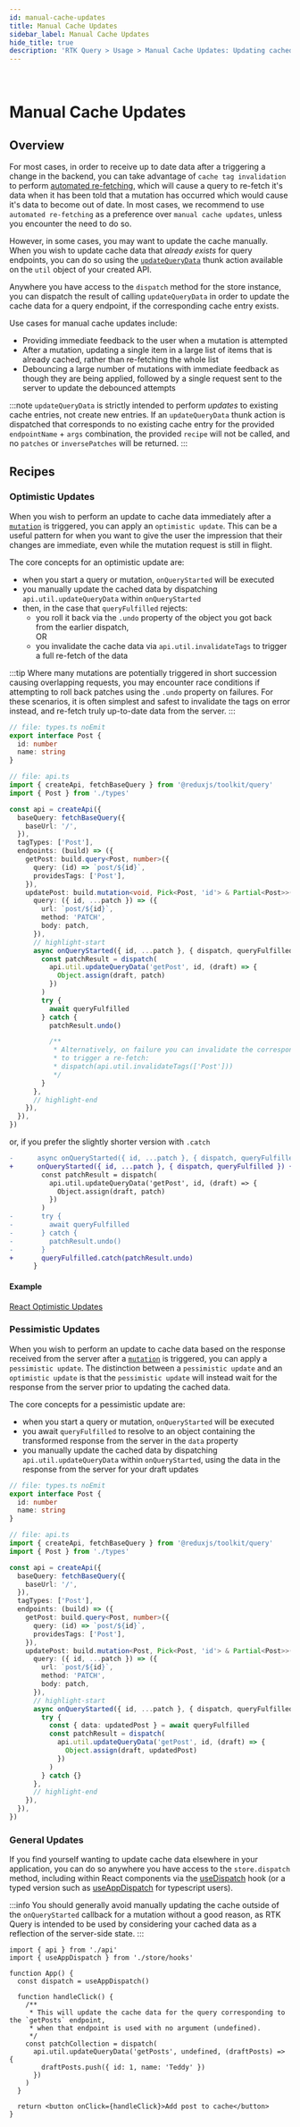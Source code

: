 ```yaml
---
id: manual-cache-updates
title: Manual Cache Updates
sidebar_label: Manual Cache Updates
hide_title: true
description: 'RTK Query > Usage > Manual Cache Updates: Updating cached data manually'
---
```


&nbsp;

# Manual Cache Updates

## Overview

For most cases, in order to receive up to date data after a triggering a change in the backend,
you can take advantage of `cache tag invalidation` to perform
[automated re-fetching](./automated-refetching), which will cause a query to re-fetch it's data
when it has been told that a mutation has occurred which would cause it's data to become out of date.
In most cases, we recommend to use `automated re-fetching` as a preference over `manual cache updates`,
unless you encounter the need to do so.

However, in some cases, you may want to update the cache manually. When you wish to update cache
data that _already exists_ for query endpoints, you can do so using the
[`updateQueryData`](../api/created-api/cache-management-utils.mdx#updatequerydata) thunk action
available on the `util` object of your created API.

Anywhere you have access to the `dispatch` method for the store instance, you can dispatch the
result of calling `updateQueryData` in order to update the cache data for a query endpoint,
if the corresponding cache entry exists.

Use cases for manual cache updates include:

- Providing immediate feedback to the user when a mutation is attempted
- After a mutation, updating a single item in a large list of items that is already cached,
  rather than re-fetching the whole list
- Debouncing a large number of mutations with immediate feedback as though they are being
  applied, followed by a single request sent to the server to update the debounced attempts

:::note
`updateQueryData` is strictly intended to perform _updates_ to existing cache entries,
not create new entries. If an `updateQueryData` thunk action is dispatched that corresponds to
no existing cache entry for the provided `endpointName` + `args` combination, the provided `recipe`
will not be called, and no `patches` or `inversePatches` will be returned.
:::

## Recipes

### Optimistic Updates

When you wish to perform an update to cache data immediately after a [`mutation`](./mutations) is
triggered, you can apply an `optimistic update`. This can be a useful pattern for when you want to
give the user the impression that their changes are immediate, even while the mutation request is
still in flight.

The core concepts for an optimistic update are:

- when you start a query or mutation, `onQueryStarted` will be executed
- you manually update the cached data by dispatching `api.util.updateQueryData` within `onQueryStarted`
- then, in the case that `queryFulfilled` rejects:
  - you roll it back via the `.undo` property of the object you got back from the earlier dispatch,  
    OR
  - you invalidate the cache data via `api.util.invalidateTags` to trigger a full re-fetch of the data

:::tip
Where many mutations are potentially triggered in short succession causing overlapping requests,
you may encounter race conditions if attempting to roll back patches using the `.undo` property
on failures. For these scenarios, it is often simplest and safest to invalidate the tags on error
instead, and re-fetch truly up-to-date data from the server.
:::

```ts title="Optimistic update mutation example (async await)"
// file: types.ts noEmit
export interface Post {
  id: number
  name: string
}

// file: api.ts
import { createApi, fetchBaseQuery } from '@reduxjs/toolkit/query'
import { Post } from './types'

const api = createApi({
  baseQuery: fetchBaseQuery({
    baseUrl: '/',
  }),
  tagTypes: ['Post'],
  endpoints: (build) => ({
    getPost: build.query<Post, number>({
      query: (id) => `post/${id}`,
      providesTags: ['Post'],
    }),
    updatePost: build.mutation<void, Pick<Post, 'id'> & Partial<Post>>({
      query: ({ id, ...patch }) => ({
        url: `post/${id}`,
        method: 'PATCH',
        body: patch,
      }),
      // highlight-start
      async onQueryStarted({ id, ...patch }, { dispatch, queryFulfilled }) {
        const patchResult = dispatch(
          api.util.updateQueryData('getPost', id, (draft) => {
            Object.assign(draft, patch)
          })
        )
        try {
          await queryFulfilled
        } catch {
          patchResult.undo()

          /**
           * Alternatively, on failure you can invalidate the corresponding cache tags
           * to trigger a re-fetch:
           * dispatch(api.util.invalidateTags(['Post']))
           */
        }
      },
      // highlight-end
    }),
  }),
})
```

or, if you prefer the slightly shorter version with `.catch`

```diff
-      async onQueryStarted({ id, ...patch }, { dispatch, queryFulfilled }) {
+      onQueryStarted({ id, ...patch }, { dispatch, queryFulfilled }) {
        const patchResult = dispatch(
          api.util.updateQueryData('getPost', id, (draft) => {
            Object.assign(draft, patch)
          })
        )
-       try {
-         await queryFulfilled
-       } catch {
-         patchResult.undo()
-       }
+       queryFulfilled.catch(patchResult.undo)
      }
```

#### Example

[React Optimistic Updates](./examples#react-optimistic-updates)

### Pessimistic Updates

When you wish to perform an update to cache data based on the response received from the server
after a [`mutation`](./mutations) is triggered, you can apply a `pessimistic update`.
The distinction between a `pessimistic update` and an `optimistic update` is that the
`pessimistic update` will instead wait for the response from the server prior to updating
the cached data.

The core concepts for a pessimistic update are:

- when you start a query or mutation, `onQueryStarted` will be executed
- you await `queryFulfilled` to resolve to an object containing the transformed response from the
  server in the `data` property
- you manually update the cached data by dispatching `api.util.updateQueryData` within
  `onQueryStarted`, using the data in the response from the server for your draft updates

```ts title="Pessimistic update mutation example (async await)"
// file: types.ts noEmit
export interface Post {
  id: number
  name: string
}

// file: api.ts
import { createApi, fetchBaseQuery } from '@reduxjs/toolkit/query'
import { Post } from './types'

const api = createApi({
  baseQuery: fetchBaseQuery({
    baseUrl: '/',
  }),
  tagTypes: ['Post'],
  endpoints: (build) => ({
    getPost: build.query<Post, number>({
      query: (id) => `post/${id}`,
      providesTags: ['Post'],
    }),
    updatePost: build.mutation<Post, Pick<Post, 'id'> & Partial<Post>>({
      query: ({ id, ...patch }) => ({
        url: `post/${id}`,
        method: 'PATCH',
        body: patch,
      }),
      // highlight-start
      async onQueryStarted({ id, ...patch }, { dispatch, queryFulfilled }) {
        try {
          const { data: updatedPost } = await queryFulfilled
          const patchResult = dispatch(
            api.util.updateQueryData('getPost', id, (draft) => {
              Object.assign(draft, updatedPost)
            })
          )
        } catch {}
      },
      // highlight-end
    }),
  }),
})
```

### General Updates

If you find yourself wanting to update cache data elsewhere in your application, you can do so
anywhere you have access to the `store.dispatch` method, including within React components via
the [useDispatch](https://react-redux.js.org/api/hooks#usedispatch) hook (or a typed version such
as [useAppDispatch](https://react-redux.js.org/using-react-redux/usage-with-typescript#define-typed-hooks)
for typescript users).

:::info
You should generally avoid manually updating the cache outside of the `onQueryStarted`
callback for a mutation without a good reason, as RTK Query is intended to be used by considering
your cached data as a reflection of the server-side state.
:::

```tsx title="General manual cache update example"
import { api } from './api'
import { useAppDispatch } from './store/hooks'

function App() {
  const dispatch = useAppDispatch()

  function handleClick() {
    /**
     * This will update the cache data for the query corresponding to the `getPosts` endpoint,
     * when that endpoint is used with no argument (undefined).
     */
    const patchCollection = dispatch(
      api.util.updateQueryData('getPosts', undefined, (draftPosts) => {
        draftPosts.push({ id: 1, name: 'Teddy' })
      })
    )
  }

  return <button onClick={handleClick}>Add post to cache</button>
}
```
